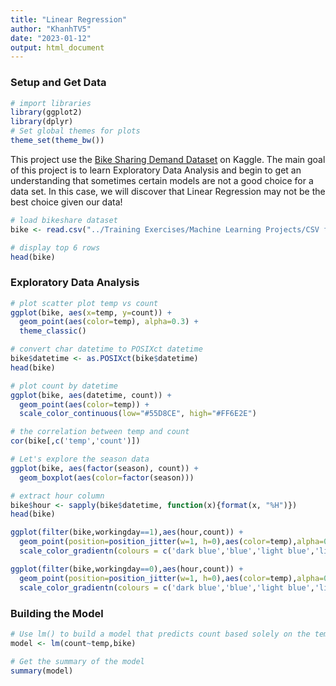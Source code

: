 ```yaml
---
title: "Linear Regression"
author: "KhanhTV5"
date: "2023-01-12"
output: html_document
---
```


### Setup and Get Data

```r
# import libraries
library(ggplot2)
library(dplyr)
# Set global themes for plots
theme_set(theme_bw())
```

This project use the [Bike Sharing Demand Dataset](https://www.kaggle.com/c/bike-sharing-demand/data) on Kaggle. The main goal of this project is to learn Exploratory Data Analysis and begin to get an understanding that sometimes certain models are not a good choice for a data set. In this case, we will discover that Linear Regression may not be the best choice given our data!

```r
# load bikeshare dataset
bike <- read.csv("../Training Exercises/Machine Learning Projects/CSV files for ML Projects/bikeshare.csv")

# display top 6 rows
head(bike)
```

### Exploratory Data Analysis

```r
# plot scatter plot temp vs count
ggplot(bike, aes(x=temp, y=count)) +
  geom_point(aes(color=temp), alpha=0.3) +
  theme_classic()
```


```r
# convert char datetime to POSIXct datetime
bike$datetime <- as.POSIXct(bike$datetime)
head(bike)
```
```r
# plot count by datetime
ggplot(bike, aes(datetime, count)) +
  geom_point(aes(color=temp)) +
  scale_color_continuous(low="#55D8CE", high="#FF6E2E")
```

```r
# the correlation between temp and count
cor(bike[,c('temp','count')])
```
```r
# Let's explore the season data
ggplot(bike, aes(factor(season), count)) +
  geom_boxplot(aes(color=factor(season)))
```
```r
# extract hour column
bike$hour <- sapply(bike$datetime, function(x){format(x, "%H")}) 
head(bike)
```
```r
ggplot(filter(bike,workingday==1),aes(hour,count)) +
  geom_point(position=position_jitter(w=1, h=0),aes(color=temp),alpha=0.5) +
  scale_color_gradientn(colours = c('dark blue','blue','light blue','light green','yellow','orange','red'))
```
```r
ggplot(filter(bike,workingday==0),aes(hour,count)) +
  geom_point(position=position_jitter(w=1, h=0),aes(color=temp),alpha=0.8) +
  scale_color_gradientn(colours = c('dark blue','blue','light blue','light green','yellow','orange','red'))
```

### Building the Model

```r
# Use lm() to build a model that predicts count based solely on the temp feature
model <- lm(count~temp,bike)
```

```r
# Get the summary of the model
summary(model)
```

